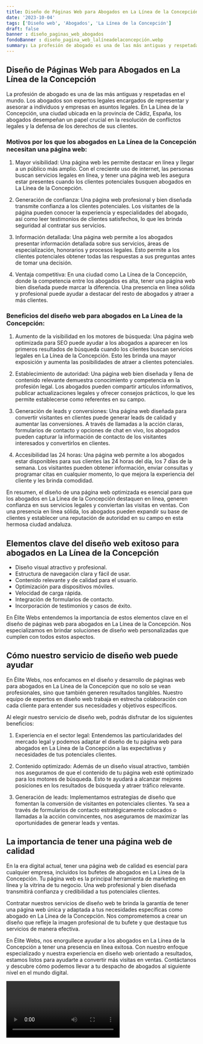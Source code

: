 ```yaml
---
title: Diseño de Páginas Web para Abogados en La Línea de la Concepción
date: '2023-10-04'
tags: ['Diseño web', 'Abogados', 'La Línea de la Concepción']
draft: false
banner : diseño_paginas_web_abogados
fondoBanner : diseño_pagina_web_lalíneadelaconcepción.webp
summary: La profesión de abogado es una de las más antiguas y respetadas en el mundo. Los abogados son expertos legales encargados de representar y asesorar a individuos y empresas en asuntos legales. En La Línea de la Concepción, una ciudad ubicada en la provincia de Cádiz, España, los abogados desempeñan un papel crucial en la resolución de conflictos legales y la defensa de los derechos de sus clientes.
---
```


## Diseño de Páginas Web para Abogados en La Línea de la Concepción

La profesión de abogado es una de las más antiguas y respetadas en el mundo. Los abogados son expertos legales encargados de representar y asesorar a individuos y empresas en asuntos legales. En La Línea de la Concepción, una ciudad ubicada en la provincia de Cádiz, España, los abogados desempeñan un papel crucial en la resolución de conflictos legales y la defensa de los derechos de sus clientes.

### Motivos por los que los abogados en La Línea de la Concepción necesitan una página web:

1. Mayor visibilidad: Una página web les permite destacar en línea y llegar a un público más amplio. Con el creciente uso de internet, las personas buscan servicios legales en línea, y tener una página web les asegura estar presentes cuando los clientes potenciales busquen abogados en La Línea de la Concepción.

2. Generación de confianza: Una página web profesional y bien diseñada transmite confianza a los clientes potenciales. Los visitantes de la página pueden conocer la experiencia y especialidades del abogado, así como leer testimonios de clientes satisfechos, lo que les brinda seguridad al contratar sus servicios.

3. Información detallada: Una página web permite a los abogados presentar información detallada sobre sus servicios, áreas de especialización, honorarios y procesos legales. Esto permite a los clientes potenciales obtener todas las respuestas a sus preguntas antes de tomar una decisión.

4. Ventaja competitiva: En una ciudad como La Línea de la Concepción, donde la competencia entre los abogados es alta, tener una página web bien diseñada puede marcar la diferencia. Una presencia en línea sólida y profesional puede ayudar a destacar del resto de abogados y atraer a más clientes.

### Beneficios del diseño web para abogados en La Línea de la Concepción:

1. Aumento de la visibilidad en los motores de búsqueda: Una página web optimizada para SEO puede ayudar a los abogados a aparecer en los primeros resultados de búsqueda cuando los clientes buscan servicios legales en La Línea de la Concepción. Esto les brinda una mayor exposición y aumenta las posibilidades de atraer a clientes potenciales.

2. Establecimiento de autoridad: Una página web bien diseñada y llena de contenido relevante demuestra conocimiento y competencia en la profesión legal. Los abogados pueden compartir artículos informativos, publicar actualizaciones legales y ofrecer consejos prácticos, lo que les permite establecerse como referentes en su campo.

3. Generación de leads y conversiones: Una página web diseñada para convertir visitantes en clientes puede generar leads de calidad y aumentar las conversiones. A través de llamadas a la acción claras, formularios de contacto y opciones de chat en vivo, los abogados pueden capturar la información de contacto de los visitantes interesados y convertirlos en clientes.

4. Accesibilidad las 24 horas: Una página web permite a los abogados estar disponibles para sus clientes las 24 horas del día, los 7 días de la semana. Los visitantes pueden obtener información, enviar consultas y programar citas en cualquier momento, lo que mejora la experiencia del cliente y les brinda comodidad.

En resumen, el diseño de una página web optimizada es esencial para que los abogados en La Línea de la Concepción destaquen en línea, generen confianza en sus servicios legales y conviertan las visitas en ventas. Con una presencia en línea sólida, los abogados pueden expandir su base de clientes y establecer una reputación de autoridad en su campo en esta hermosa ciudad andaluza.

<GifSeo />

<Cta />

## Elementos clave del diseño web exitoso para abogados en La Línea de la Concepción

- Diseño visual atractivo y profesional.
- Estructura de navegación clara y fácil de usar.
- Contenido relevante y de calidad para el usuario.
- Optimización para dispositivos móviles.
- Velocidad de carga rápida.
- Integración de formularios de contacto.
- Incorporación de testimonios y casos de éxito.

En Élite Webs entendemos la importancia de estos elementos clave en el diseño de páginas web para abogados en La Línea de la Concepción. Nos especializamos en brindar soluciones de diseño web personalizadas que cumplen con todos estos aspectos.

## Cómo nuestro servicio de diseño web puede ayudar

En Élite Webs, nos enfocamos en el diseño y desarrollo de páginas web para abogados en La Línea de la Concepción que no solo se vean profesionales, sino que también generen resultados tangibles. Nuestro equipo de expertos en diseño web trabaja en estrecha colaboración con cada cliente para entender sus necesidades y objetivos específicos.

Al elegir nuestro servicio de diseño web, podrás disfrutar de los siguientes beneficios:

1. Experiencia en el sector legal: Entendemos las particularidades del mercado legal y podemos adaptar el diseño de tu página web para abogados en La Línea de la Concepción a las expectativas y necesidades de tus potenciales clientes.

2. Contenido optimizado: Además de un diseño visual atractivo, también nos aseguramos de que el contenido de tu página web esté optimizado para los motores de búsqueda. Esto te ayudará a alcanzar mejores posiciones en los resultados de búsqueda y atraer tráfico relevante.

3. Generación de leads: Implementamos estrategias de diseño que fomentan la conversión de visitantes en potenciales clientes. Ya sea a través de formularios de contacto estratégicamente colocados o llamadas a la acción convincentes, nos aseguramos de maximizar las oportunidades de generar leads y ventas.

## La importancia de tener una página web de calidad

En la era digital actual, tener una página web de calidad es esencial para cualquier empresa, incluidos los bufetes de abogados en La Línea de la Concepción. Tu página web es la principal herramienta de marketing en línea y la vitrina de tu negocio. Una web profesional y bien diseñada transmitirá confianza y credibilidad a tus potenciales clientes.

Contratar nuestros servicios de diseño web te brinda la garantía de tener una página web única y adaptada a tus necesidades específicas como abogado en La Línea de la Concepción. Nos comprometemos a crear un diseño que refleje la imagen profesional de tu bufete y que destaque tus servicios de manera efectiva.

En Élite Webs, nos enorgullece ayudar a los abogados en La Línea de la Concepción a tener una presencia en línea exitosa. Con nuestro enfoque especializado y nuestra experiencia en diseño web orientado a resultados, estamos listos para ayudarte a convertir más visitas en ventas. Contáctanos y descubre cómo podemos llevar a tu despacho de abogados al siguiente nivel en el mundo digital.

<Video />

<CtaBot job='Abogados' city='La Línea de la Concepción'/>

<Gmaps query='La Línea de la Concepción+españa+maps' />